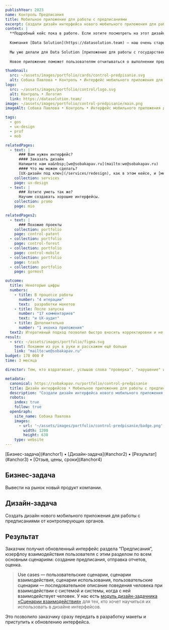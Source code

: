 ```yaml
---
publishYear: 2023
name: Контроль Предписания
title: Мобильное приложение для работы с предписаниями
excerpt: Создали дизайн интерфейса нового мобильного приложения для работы с предписаниями от контролирующих органов.
context: |
  **Подробный кейс пока в работе. Если хотите посмотреть на этот дизайн в деталях, пишите нам на [we@sobakapav.ru](mailto:we@sobakapav.ru)**
  
  Компания [Data Solution](https://datasolution.team) — наш очень старый клиент. Их специализация — IT-решения для автоматизации контролирующих органов (государственных и не только).
  
  Мы уже делали для Data Solution [приложение для работы с государственными реестрами](https://sobakapav.ru/portfolio/control-mobile), [редизайн сервиса для управления такими реестрами](https://sobakapav.ru/portfolio/control), [конструктор коммерческих презентаций](https://sobakapav.ru/portfolio/data-solution) и множество других проектов.
  
  Новое приложение поможет пользователям отчитываться о выполнении предписаний по устранению недостатков без визитов инспекций и инспекторов

thumbnail:
  src: ~/assets/images/portfolio/cards/control-predpisanie.svg
  alt: Собака Павлова • Контроль • Интерфейс мобильного приложения для работы с предписаниями
logo:
  src: ~/assets/images/portfolio/control/logo.svg
  alt: Контроль • Логотип
  link: https://datasolution.team/
image: ~/assets/images/portfolio/control-predpisanie/main.png
imageAlt: Собака Павлова • Контроль • Интерфейс мобильного приложения для работы с предписаниями

tags:
  - gos
  - ux-design
  - prof
  - mob

relatedPages:
  - text: |
      ### Вам нужен интерфейс?
      #### Заказать дизайн
      Напишите нам на&nbsp;[we@sobakapav.ru](mailto:we@sobakapav.ru) 
      #### Что мы можем сделать?
      [UX-дизайн под ключ](/services/redesign), как в этом кейсе, и [многое другое](/services). 
    collection: services
    page: ux-design
  - text: |
      ### Хотите уметь так же?
      Научим создавать хорошие интерфейсы.
    collection: promo
    page: mio

relatedPages2:
  - text: |
      ### Похожие проекты
    collection: portfolio
    page: control-patent
  - collection: portfolio
    page: control-forest
  - collection: portfolio
    page: control-mobile
  - collection: portfolio
    page: trash
  - collection: portfolio
    page: gormost

outcome:
  title: Некоторые цифры
  numbers:
    - title: В процессе работы
      number: "4 итерации"
      text:  разработки макетов
    - title: После запуска
      number: "17 комментариев"
      text: "и UX-аудит"
    - title: Дополнительно
      number: "1 иконка приложения"
  text2: Итеративный подход позволил быстро вносить корректировки и не прорабатывать варианты, не подходящие заказчику по техническим причинам. А с дополнительным аудитом заказчик получил обратную связь для доработок уже обновленного интерфейса.
result: 
  - src: ~/assets/images/portfolio/figma.svg
    text: Покажем из рук в руки и расскажем ещё больше
    link: "mailto:we@sobakapav.ru"
budget: 170 000 ₽
time: 3 месяца

director: Тем, кто вздрагивает, услышав слова "проверка", "нарушение" и "исправить в предусмотренные законом сроки", не нужно объяснять, почему приложение для работы с предписаниями должно быть простым, понятным и удобным.

metadata:
  canonical: https://sobakapav.ru/portfolio/control-predpisanie
  title: Дизайн интерфейсов • Мобильное приложение для работы с предписаниями (кейс)
  description: "Создали дизайн интерфейса нового мобильного приложения для работы с предписаниями от контролирующих органов."
  robots:
    index: true
    follow: true
  openGraph:
    site_name: Собака Павлова
    images:
      - url: '~/assets/images/portfolio/control-predpisanie/badge.png'
        width: 1200
        height: 630
    type: website
---
```


<TOC>
[Бизнес-задача](#anchor1) • [Дизайн-задача](#anchor2) • [Результат](#anchor3) • [Отзыв, цены, сроки](#anchor4)
</TOC>

## <a name="anchor1" />Бизнес-задача

Вывести на рынок новый продукт компании.

## <a name="anchor2" />Дизайн-задача

Создать дизайн нового мобильного приложения для работы с предписаниями от контролирующих органов.

## <a name="anchor3" />Результат

Заказчик получил обновленный интерфейс раздела “Предписания”, юзерфлоу взаимодействия пользователя с этим разделом по всем основным сценариям: создание предписания, отправка отчетов, оценка. 

>Use cases — пользовательские сценарии, сценарии взаимодействия, сценарии использования, пользовательские сценарии — последовательное описание поведения человека при взаимодействии с системой и системы, когда с ней взаимодействует человек. У нас есть [модуль дизайн-задачника «Сценарии взаимодействия»](https://www.eduhund.ru/program/usecases/?utm_source=sobakapav&utm_medium=site&utm_campaign=page) для тех, кто хочет научиться их использовать в дизайне интерфейсов.

Это позволило заказчику сразу передать в разработку макеты и приступить к обновлению интерфейса.

<div class="flex gap-2 flex-wrap mb-2"> 
	<PhoneMockup image="/images/portfolio/control-predpisanie/1.png" />
	<PhoneMockup image="/images/portfolio/control-predpisanie/2.png" />
</div>

<div class="flex gap-2 flex-wrap mb-2"> 
	<PhoneMockup image="/images/portfolio/control-predpisanie/3.png" />
	<PhoneMockup image="/images/portfolio/control-predpisanie/8.png" />
</div>

<div class="flex gap-2 flex-wrap mb-2"> 
	<PhoneMockup image="/images/portfolio/control-predpisanie/5.png" />
	<PhoneMockup image="/images/portfolio/control-predpisanie/6.png" />
</div>

<div class="flex gap-2 flex-wrap mb-2"> 
	<PhoneMockup image="/images/portfolio/control-predpisanie/0.png" />
	<PhoneMockup image="/images/portfolio/control-predpisanie/7.png" />
</div>

## <a name="anchor4" />
